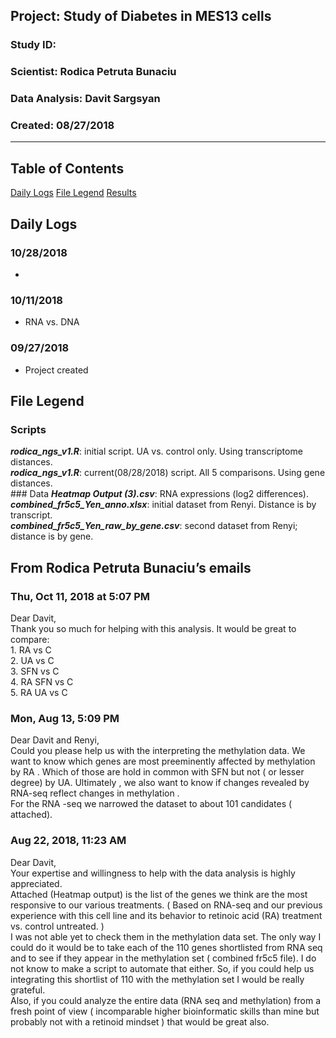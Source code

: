 ##  Project: Study of Diabetes in MES13 cells
### Study ID: 
### Scientist: Rodica Petruta Bunaciu
### Data Analysis: Davit Sargsyan 
### Created: 08/27/2018 

---    

## Table of Contents
[Daily Logs](#logs) 
[File Legend](#leg)
[Results](#results)   

## Daily Logs<a name="logs"></a>
### 10/28/2018
*

### 10/11/2018
* RNA vs. DNA

### 09/27/2018
* Project created

## File Legend<a name="files"></a>
### Scripts
***rodica_ngs_v1.R***: initial script. UA vs. control only. Using transcriptome distances.    
***rodica_ngs_v1.R***: current(08/28/2018) script. All 5 comparisons. Using gene distances.    
### Data
***Heatmap Output (3).csv***: RNA expressions (log2 differences).    
***combined_fr5c5_Yen_anno.xlsx***: initial dataset from Renyi. Distance is by transcript.    
***combined_fr5c5_Yen_raw_by_gene.csv***: second dataset from Renyi; distance is by gene.    

## From Rodica Petruta Bunaciu's emails
### Thu, Oct 11, 2018 at 5:07 PM
Dear Davit,     
Thank you so much for helping with this analysis. It would be great to compare:    
1. RA vs C     
2. UA vs C    
3. SFN vs C    
4. RA SFN vs C    
5. RA UA vs C 

### Mon, Aug 13, 5:09 PM
Dear Davit and Renyi,    
Could you please help us with the interpreting the methylation data. We want to know which genes are most preeminently affected by methylation by RA . Which of those are hold in common with SFN but not ( or lesser degree) by UA. Ultimately , we also want to know if changes revealed by RNA-seq reflect changes in methylation .     
For the RNA -seq we narrowed the dataset to about 101 candidates ( attached). 

### Aug 22, 2018, 11:23 AM
Dear Davit,     
Your expertise and willingness to help with the data analysis is highly appreciated.     
Attached (Heatmap output) is the list of the genes we think are the most responsive to our various treatments. ( Based on RNA-seq and our previous experience with this cell line and its behavior to retinoic acid (RA) treatment vs. control untreated. )    
I was not able yet to check them in the methylation data set. The only way I could do it would be to take each of the 110 genes shortlisted from RNA seq and to see if they appear in the methylation set ( combined fr5c5 file). I do not know to make a script to automate that either. So, if you could help us integrating this shortlist of 110 with the methylation set I would be really grateful.     
Also, if you could analyze the entire data (RNA seq and methylation) from a  fresh point of view ( incomparable higher bioinformatic skills than mine but probably not with a retinoid mindset ) that would be great also. 
